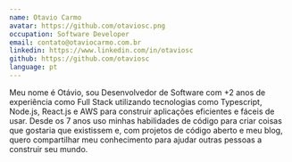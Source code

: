 ```yaml
---
name: Otavio Carmo
avatar: https://github.com/otaviosc.png
occupation: Software Developer
email: contato@otaviocarmo.com.br
linkedin: https://www.linkedin.com/in/otaviosc
github: https://github.com/otaviosc
language: pt
---
```

Meu nome é Otávio, sou Desenvolvedor de Software com +2 anos de experiência como Full Stack utilizando tecnologias como Typescript, Node.js, React.js e AWS para construir aplicações eficientes e fáceis de usar.
Desde os 7 anos uso minhas habilidades de código para criar coisas que gostaria que existissem e, com projetos de código aberto e meu blog, quero compartilhar meu conhecimento para ajudar outras pessoas a construir seu mundo.

